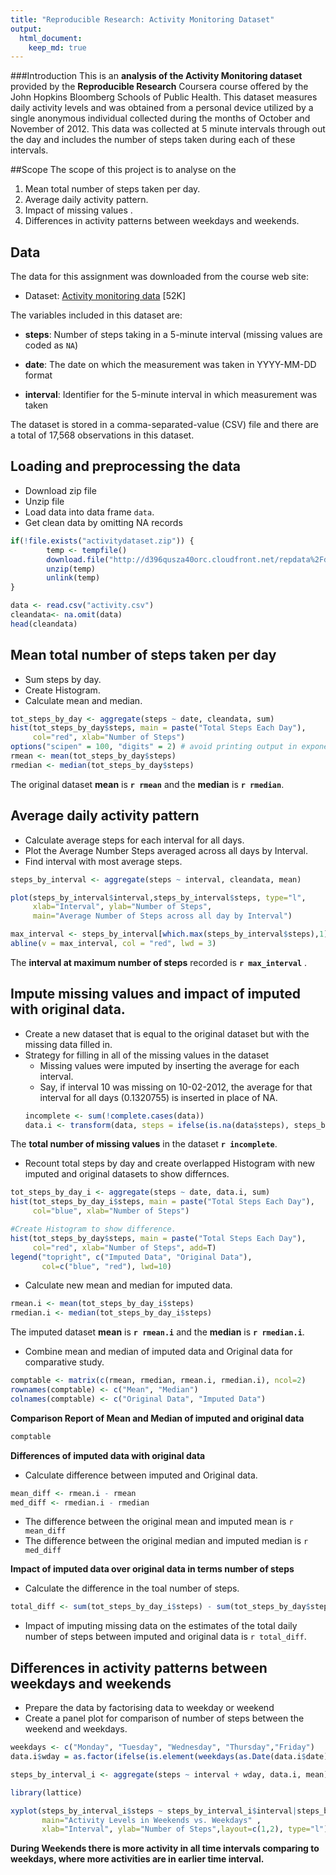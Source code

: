 ```yaml
---
title: "Reproducible Research: Activity Monitoring Dataset"
output: 
  html_document:
    keep_md: true
---
```


###Introduction
This is an **analysis of the Activity Monitoring dataset** provided by the **Reproducible Research** Coursera course offered by the John Hopkins Bloomberg Schools of Public Health. This dataset measures daily activity levels and was obtained from a personal device utilized by a single anonymous individual collected during the months of October and November of 2012. This data was collected at 5 minute intervals through out the day and includes the number of steps taken during each of these intervals. 


##Scope
The scope of this project is to analyse on the

1. Mean total number of steps taken per day.
2. Average daily activity pattern.
3. Impact of missing values .
4. Differences in activity patterns between weekdays and weekends.

## Data
The data for this assignment was downloaded from the course web site:

* Dataset: [Activity monitoring data](https://d396qusza40orc.cloudfront.net/repdata%2Fdata%2Factivity.zip) [52K]

The variables included in this dataset are:

* **steps**: Number of steps taking in a 5-minute interval (missing
    values are coded as `NA`)

* **date**: The date on which the measurement was taken in YYYY-MM-DD
    format

* **interval**: Identifier for the 5-minute interval in which
    measurement was taken

The dataset is stored in a comma-separated-value (CSV) file and there are a total of 17,568 observations in this dataset.

## Loading and preprocessing the data

* Download zip file
* Unzip file 
* Load data into data frame `data`.
* Get clean data by omitting NA records
```r
if(!file.exists("activitydataset.zip")) {
        temp <- tempfile()
        download.file("http://d396qusza40orc.cloudfront.net/repdata%2Fdata%2Factivity.zip",temp)
        unzip(temp)
        unlink(temp)
}

data <- read.csv("activity.csv")
cleandata<- na.omit(data)
head(cleandata)
```


## Mean total number of steps taken per day
* Sum steps by day.
* Create Histogram.
* Calculate mean and median.
```r
tot_steps_by_day <- aggregate(steps ~ date, cleandata, sum)
hist(tot_steps_by_day$steps, main = paste("Total Steps Each Day"), 
     col="red", xlab="Number of Steps")
options("scipen" = 100, "digits" = 2) # avoid printing output in exponential notation
rmean <- mean(tot_steps_by_day$steps)
rmedian <- median(tot_steps_by_day$steps)
```

The original dataset **mean** is **`r rmean`** and the **median** is **`r rmedian`**.

## Average daily activity pattern

* Calculate average steps for each interval for all days. 
* Plot the Average Number Steps averaged across all days by Interval. 
* Find interval with most average steps. 
```r
steps_by_interval <- aggregate(steps ~ interval, cleandata, mean)

plot(steps_by_interval$interval,steps_by_interval$steps, type="l", 
     xlab="Interval", ylab="Number of Steps",
     main="Average Number of Steps across all day by Interval")

max_interval <- steps_by_interval[which.max(steps_by_interval$steps),1]
abline(v = max_interval, col = "red", lwd = 3)
```

The **interval at maximum number of steps** recorded is **`r max_interval`** .


## Impute missing values and impact of imputed with original data.
* Create a new dataset that is equal to the original dataset but with the missing data filled in. 
* Strategy for filling in all of the missing values in the dataset
    - Missing values were imputed by inserting the average for each interval. 
    - Say, if interval 10 was missing on 10-02-2012, the average for that interval for all days (0.1320755) is inserted in place of NA. 
```r
incomplete <- sum(!complete.cases(data))
data.i <- transform(data, steps = ifelse(is.na(data$steps), steps_by_interval$steps[match(data$interval, steps_by_interval$interval)], data$steps))
```

The **total number of missing values** in the dataset **`r incomplete`**.

* Recount total steps by day and create overlapped Histogram with new imputed and original datasets to show differnces. 
```r
tot_steps_by_day_i <- aggregate(steps ~ date, data.i, sum)
hist(tot_steps_by_day_i$steps, main = paste("Total Steps Each Day"), 
     col="blue", xlab="Number of Steps")

#Create Histogram to show difference. 
hist(tot_steps_by_day$steps, main = paste("Total Steps Each Day"), 
     col="red", xlab="Number of Steps", add=T)
legend("topright", c("Imputed Data", "Original Data"), 
       col=c("blue", "red"), lwd=10)
```

* Calculate new mean and median for imputed data. 
```r
rmean.i <- mean(tot_steps_by_day_i$steps)
rmedian.i <- median(tot_steps_by_day_i$steps)
```
The imputed dataset **mean** is **`r rmean.i`** and the **median** is **`r rmedian.i`**.

* Combine mean and median of imputed data and Original data for comparative study. 
```r
comptable <- matrix(c(rmean, rmedian, rmean.i, rmedian.i), ncol=2)
rownames(comptable) <- c("Mean", "Median")
colnames(comptable) <- c("Original Data", "Imputed Data")
```
 
 **Comparison Report of Mean and Median of imputed and original data** 
```r
comptable
```

**Differences of imputed data with original data**

* Calculate difference between imputed and Original data.
```r
mean_diff <- rmean.i - rmean
med_diff <- rmedian.i - rmedian
```

- The difference between the original mean and imputed mean is `r mean_diff`
- The difference between the original median and imputed median is `r med_diff`

 **Impact of imputed data over original data in terms number of steps**
 
 * Calculate the difference in the toal number of steps.
```r
total_diff <- sum(tot_steps_by_day_i$steps) - sum(tot_steps_by_day$steps)
```
 
- Impact of imputing missing data on the estimates of the total daily number of steps between imputed and original data is `r total_diff`. 




## Differences in activity patterns between weekdays and weekends
* Prepare the data by factorising data to weekday or weekend
* Create a panel plot for comparison of number of steps between the weekend and weekdays.
 
``` r
weekdays <- c("Monday", "Tuesday", "Wednesday", "Thursday","Friday")
data.i$wday = as.factor(ifelse(is.element(weekdays(as.Date(data.i$date)),weekdays),"Weekday", "Weekend"))

steps_by_interval_i <- aggregate(steps ~ interval + wday, data.i, mean)

library(lattice)

xyplot(steps_by_interval_i$steps ~ steps_by_interval_i$interval|steps_by_interval_i$wday,
       main="Activity Levels in Weekends vs. Weekdays" ,
       xlab="Interval", ylab="Number of Steps",layout=c(1,2), type="l")
```


 **During Weekends there is more activity in all time intervals comparing to weekdays, where more activities are in earlier time interval.**